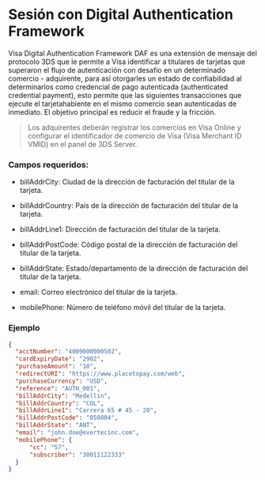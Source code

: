 <MissingTranslationBanner />

# Sesión con Digital Authentication Framework

Visa Digital Authentication Framework DAF es una extensión de mensaje del protocolo 3DS que le permite a Visa identificar a titulares de tarjetas que superaron el flujo de autenticación con desafío en un determinado comercio - adquirente, para así otorgarles un estado de confiabilidad al determinarlos como credencial de pago autenticada (authenticated credential payment), esto permite que las siguientes transacciones que ejecute el tarjetahabiente en el mismo comercio sean autenticadas de inmediato. El objetivo principal es reducir el fraude y la fricción.

> Los adquirentes deberán registrar los comercios en Visa Online y configurar el identificador de comercio de Visa (Visa Merchant ID VMID) en el panel de 3DS Server.

### Campos requeridos:

- billAddrCity: Ciudad de la dirección de facturación del titular de la tarjeta.

- billAddrCountry: País de la dirección de facturación del titular de la tarjeta.

- billAddrLine1: Dirección de facturación del titular de la tarjeta.

- billAddrPostCode:  Código postal de la dirección de facturación del titular de la tarjeta.

- billAddrState: Estado/departamento de la dirección de facturación del titular de la tarjeta.

- email: Correo electrónico del titular de la tarjeta.

- mobilePhone: Número de teléfono móvil del titular de la tarjeta.

### Ejemplo

```json
{
  "acctNumber": "4009000000502",
  "cardExpiryDate": "2902",
  "purchaseAmount": "10",
  "redirectURI": "https://www.placetopay.com/web",
  "purchaseCurrency": "USD",
  "reference": "AUTH_001",
  "billAddrCity": "Medellín",
  "billAddrCountry": "COL",
  "billAddrLine1": "Carrera 65 # 45 - 20",
  "billAddrPostCode": "050004",
  "billAddrState": "ANT",
  "email": "john.doe@evertecinc.com",
  "mobilePhone": {
      "cc": "57",
      "subscriber": "30011122333"
  }
}
```
